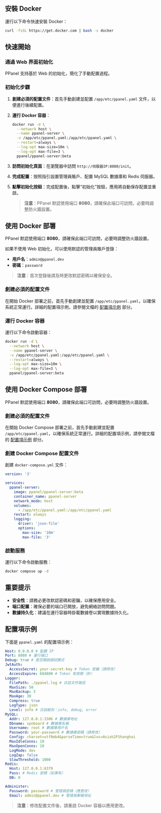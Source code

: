 ## 安裝 Docker

運行以下命令快速安裝 Docker：

```sh
curl -fsSL https://get.docker.com | bash -s docker
```

## 快速開始

### 通過 Web 界面初始化

PPanel 支持基於 Web 的初始化，簡化了手動配置過程。

### 初始化步驟

1. **創建必須的配置文件**：首先手動創建並配置 `/app/etc/ppanel.yaml` 文件，以便進行後續配置。

2. **運行 Docker 容器**：

   ```sh
   docker run -d \
     --network host \
     --name ppanel-server \
     -v /app/etc/ppanel.yaml:/app/etc/ppanel.yaml \
     --restart=always \
     --log-opt max-size=10m \
     --log-opt max-file=3 \
     ppanel/ppanel-server:beta
   ```

3. **訪問初始化頁面**：在瀏覽器中訪問 `http://伺服器IP:8080/init`。

4. **完成配置**：按照指引設置管理員賬戶、配置 MySQL 數據庫和 Redis 伺服器。

5. **點擊初始化按鈕**：完成配置後，點擊“初始化”按鈕，應用將自動保存配置並重啟。

   > **注意**：PPanel 默認使用端口 **8080**，請確保此端口可訪問，必要時調整防火牆設置。

## 使用 Docker 部署

PPanel 默認使用端口 **8080**，請確保此端口可訪問，必要時調整防火牆設置。

如果不使用 Web 初始化，可以使用默認的管理員賬戶登錄：

- **用戶名**：`admin@ppanel.dev`
- **密碼**：`password`

> **注意**：首次登錄後請及時更改默認密碼以確保安全。

### 創建必須的配置文件

在開始 Docker 部署之前，首先手動創建並配置 `/app/etc/ppanel.yaml`，以確保系統正常運行。詳細的配置項示例，請參閱文檔的 [配置項示例](#配置項示例) 部分。

### 運行 Docker 容器

運行以下命令啟動容器：

```sh
docker run -d \
  --network host \
  --name ppanel-server \
  -v /app/etc/ppanel.yaml:/app/etc/ppanel.yaml \
  --restart=always \
  --log-opt max-size=10m \
  --log-opt max-file=3 \
  ppanel/ppanel-server:beta
```

## 使用 Docker Compose 部署

PPanel 默認使用端口 **8080**，請確保此端口可訪問，必要時調整防火牆設置。

### 創建必須的配置文件

在開始 Docker Compose 部署之前，首先手動創建並配置 `/app/etc/ppanel.yaml`，以確保系統正常運行。詳細的配置項示例，請參閱文檔的 [配置項示例](#配置項示例) 部分。

### 創建 Docker Compose 配置文件

創建 `docker-compose.yml` 文件：

```yaml
version: '3'

services:
  ppanel-server:
    image: ppanel/ppanel-server:beta
    container_name: ppanel-server
    network_mode: host
    volumes:
      - /app/etc/ppanel.yaml:/app/etc/ppanel.yaml
    restart: always
    logging:
      driver: 'json-file'
      options:
        max-size: '10m'
        max-file: '3'
```

### 啟動服務

運行以下命令啟動服務：

```sh
docker compose up -d
```

## 重要提示

- **安全性**：請務必更改默認密碼和密鑰，以確保應用安全。
- **端口配置**：確保必要的端口已開放，避免網絡訪問問題。
- **數據持久化**：建議在運行容器時掛載數據卷以實現數據持久化。

## 配置項示例

下面是 `ppanel.yaml` 的配置項示例：

```yaml
Host: 0.0.0.0 # 監聽 IP
Port: 8080 # 運行端口
Debug: true # 是否開啟調試模式
JwtAuth:
  AccessSecret: your-secret-key # Token 密鑰（請修改）
  AccessExpire: 604800 # Token 有效期（秒）
Logger:
  FilePath: ./ppanel.log # 日誌文件路徑
  MaxSize: 50
  MaxBackup: 3
  MaxAge: 30
  Compress: true
  LogType: json
  Level: info # 日誌級別：info, debug, error
MySQL:
  Addr: 127.0.0.1:3306 # 數據庫地址
  Dbname: vpnboard # 數據庫名稱
  Username: root # 數據庫用戶名
  Password: your-password # 數據庫密碼（請修改）
  Config: charset=utf8mb4&parseTime=true&loc=Asia%2FShanghai
  MaxIdleConns: 10
  MaxOpenConns: 10
  LogMode: dev
  LogZap: false
  SlowThreshold: 1000
Redis:
  Host: 127.0.0.1:6379
  Pass: # Redis 密碼（如果有）
  DB: 0

Administer:
  Password: password # 管理員密碼（應更改）
  Email: admin@ppanel.dev # 管理員郵箱地址
```

> **注意**：修改配置文件後，請重啟 Docker 容器以應用更改。



<Giscus />

